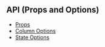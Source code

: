 
<Head>
  <title>Material React Table Docs - API</title>
</Head>

## API (Props and Options)

- [Props](api/props)
- [Column Options](api/column-options)
- [State Options](api/state-options)
